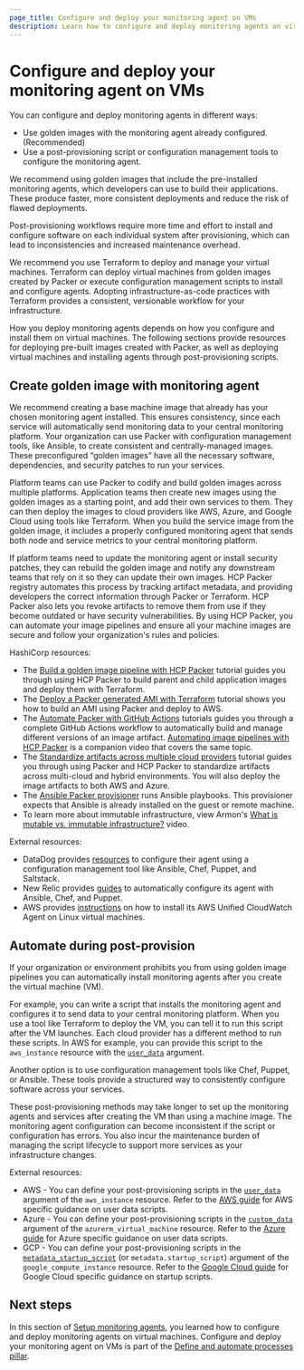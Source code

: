 ```yaml
---
page_title: Configure and deploy your monitoring agent on VMs
description: Learn how to configure and deploy monitoring agents on virtual machines (VMs).
---
```


# Configure and deploy your monitoring agent on VMs

You can configure and deploy monitoring agents in different ways: 

  - Use golden images with the monitoring agent already configured. (Recommended)
  - Use a post-provisioning script or configuration management tools to configure the monitoring agent.

We recommend using golden images that include the pre-installed monitoring agents, which developers can use to build their applications. These produce faster, more consistent deployments and reduce the risk of flawed deployments.

Post-provisioning workflows require more time and effort to install and configure software on each individual system after provisioning, which can lead to inconsistencies and increased maintenance overhead.

We recommend you use Terraform to deploy and manage your virtual machines. Terraform can deploy virtual machines from golden images created by Packer or execute configuration management scripts to install and configure agents. Adopting infrastructure-as-code practices with Terraform provides a consistent, versionable workflow for your infrastructure. 

How you deploy monitoring agents depends on how you configure and install them on virtual machines. The following sections provide resources for deploying pre-built images created with Packer, as well as deploying virtual machines and installing agents through post-provisioning scripts.

## Create golden image with monitoring agent

We recommend creating a base machine image that already has your chosen monitoring agent installed. This ensures consistency, since each service will automatically send monitoring data to your central monitoring platform. Your organization can use Packer with configuration management tools, like Ansible, to create consistent and centrally-managed images. These preconfigured “golden images” have all the necessary software, dependencies, and security patches to run your services.

Platform teams can use Packer to codify and build golden images across multiple platforms. Application teams then create new images using the golden images as a starting point, and add their own services to them. They can then deploy the images to cloud providers like AWS, Azure, and Google Cloud using tools like Terraform. When you  build the service image from the golden image, it includes a properly configured monitoring agent that sends both node and service metrics to your central monitoring platform.

If platform teams need to update the monitoring agent or install security patches, they can rebuild the golden image and notify any downstream teams that rely on it so they can update their own images. HCP Packer registry automates this process by tracking artifact metadata, and providing developers the correct information through Packer or Terraform. HCP Packer also lets you revoke artifacts to remove them from use if they become outdated or have security vulnerabilities. By using HCP Packer, you can automate your image pipelines and ensure all your machine images are secure and follow your organization's rules and policies.

HashiCorp resources:
  - The [Build a golden image pipeline with HCP Packer](/packer/tutorials/cloud-production/golden-image-with-hcp-packer) tutorial guides you through using HCP Packer to build parent and child application images and deploy them with Terraform. 
  - The [Deploy a Packer generated AMI with Terraform](/terraform/tutorials/provision/packer) tutorial shows you how to build an AMI using Packer and deploy to AWS.
  - The [Automate Packer with GitHub Actions](/packer/tutorials/cloud-production/github-actions) tutorials guides you through a complete GitHub Actions workflow to automatically build and manage different versions of an image artifact. [Automating image pipelines with HCP Packer](https://www.youtube.com/watch?v=C0DEQZjzYUs) is a companion video that covers the same topic.
  - The [Standardize artifacts across multiple cloud providers](/packer/tutorials/cloud-production/multicloud) tutorial guides you through using Packer and HCP Packer to standardize artifacts across multi-cloud and hybrid environments. You will also deploy the image artifacts to both AWS and Azure.
  - The [Ansible Packer provisioner](/packer/integrations/hashicorp/ansible) runs Ansible playbooks. This provisioner expects that Ansible is already installed on the guest or remote machine.
  - To learn more about immutable infrastructure, view Armon's [What is mutable vs. immutable infrastructure?](https://www.youtube.com/watch?v=II4PFe9BbmE) video.

External resources:
  - DataDog provides [resources](https://docs.datadoghq.com/agent/basic_agent_usage/?tab=configuration_management) to configure their agent using a configuration management tool like Ansible, Chef, Puppet, and Saltstack.
  - New Relic provides [guides](https://docs.newrelic.com/docs/infrastructure/install-infrastructure-agent/get-started/install-infrastructure-agent/#others) to automatically configure its agent with Ansible, Chef, and Puppet. 
  - AWS provides [instructions](https://docs.aws.amazon.com/AmazonCloudWatch/latest/monitoring/install-CloudWatch-Agent-on-EC2-Instance.html) on how to install its AWS Unified CloudWatch Agent on Linux virtual machines.
  
## Automate during post-provision

If your organization or environment prohibits you from using golden image pipelines you can automatically install monitoring agents after you create the virtual machine (VM).

For example, you can write a script that installs the monitoring agent and configures it to send data to your central monitoring platform. When you use a tool like Terraform to deploy the VM, you can tell it to run this script after the VM launches. Each cloud provider has a different method to run these scripts. In AWS for example, you can provide this script to the `aws_instance` resource with the [`user_data`](https://registry.terraform.io/providers/hashicorp/aws/latest/docs/resources/instance#user_data) argument. 

Another option is to use configuration management tools like Chef, Puppet, or Ansible. These tools provide a structured way to consistently configure software across your services. 

These post-provisioning methods may take longer to set up the monitoring agents and services after creating the VM than using a machine image. The monitoring agent configuration can become inconsistent if the script or configuration has errors. You also incur the maintenance burden of managing the script lifecycle to support more services as your infrastructure changes.

External resources:
  - AWS - You can define your post-provisioning scripts in the [`user_data`](https://registry.terraform.io/providers/hashicorp/aws/latest/docs/resources/instance#user_data) argument of the `aws_instance` resource. Refer to the [AWS guide](https://docs.aws.amazon.com/AWSEC2/latest/UserGuide/user-data.html) for AWS specific guidance on user data scripts.
  - Azure - You can define your post-provisioning scripts in the [`custom_data`](https://registry.terraform.io/providers/hashicorp/azurerm/latest/docs/resources/virtual_machine#custom_data) argument of the `azurerm_virtual_machine` resource. Refer to the [Azure guide](https://learn.microsoft.com/en-us/azure/virtual-machines/user-data) for Azure specific guidance on user data scripts.
  - GCP - You can define your post-provisioning scripts in the [`metadata_startup_script`](https://registry.terraform.io/providers/hashicorp/google/latest/docs/resources/compute_instance#metadata_startup_script) (or `metadata.startup_script`) argument of the `google_compute_instance` resource. Refer to the [Google Cloud guide](https://cloud.google.com/compute/docs/instances/startup-scripts/linux) for Google Cloud specific guidance on startup scripts.


## Next steps

In this section of [Setup monitoring agents](/well-architected-framework/define-and-automate-processes/monitor/setup-monitoring-agents), you learned how to configure and deploy monitoring agents on virtual machines. Configure and deploy your monitoring agent on VMs is part of the [Define and automate processes pillar](/well-architected-framework/define-and-automate-processes).